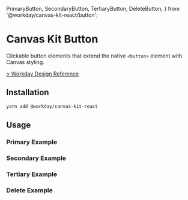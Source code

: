 
  PrimaryButton,
  SecondaryButton,
  TertiaryButton,
  DeleteButton,
} from '@workday/canvas-kit-react/button';


<Meta title="Labs/Buttons" />

# Canvas Kit Button

Clickable button elements that extend the native `<button>` element with Canvas styling.

[> Workday Design Reference](https://design.workday.com/components/buttons/buttons)

## Installation

```sh
yarn add @workday/canvas-kit-react
```

## Usage

### Primary Example

<ExampleCodeBlock code={Primary} />

### Secondary Example

<ExampleCodeBlock code={Secondary} />

### Tertiary Example

<ExampleCodeBlock code={Tertiary} />

### Delete Example

<ExampleCodeBlock code={Delete} />
